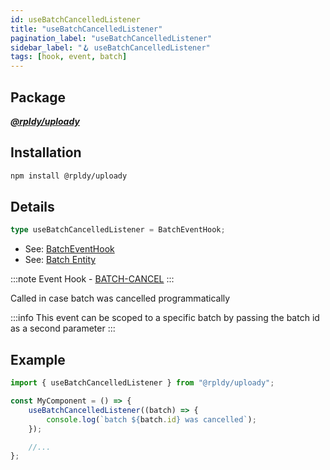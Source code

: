 ```yaml
---
id: useBatchCancelledListener
title: "useBatchCancelledListener"
pagination_label: "useBatchCancelledListener"
sidebar_label: "🪝 useBatchCancelledListener"
tags: [hook, event, batch]
---
```


## Package

**_[@rpldy/uploady](../../../packages/rpldy-uploady)_**

## Installation

```bash npm2yarn
npm install @rpldy/uploady
```

## Details

```typescript
type useBatchCancelledListener = BatchEventHook;
```

- See: [BatchEventHook](../../types#batcheventhook)
- See: [Batch Entity](../../entities/#atch)

:::note
Event Hook - [BATCH-CANCEL](../../events#batchCancel)
:::

Called in case batch was cancelled programmatically

:::info
This event can be scoped to a specific batch by passing the batch id as a second parameter
:::

## Example

```javascript
import { useBatchCancelledListener } from "@rpldy/uploady";

const MyComponent = () => {
    useBatchCancelledListener((batch) => {
        console.log(`batch ${batch.id} was cancelled`);
    });

    //...
};
```
